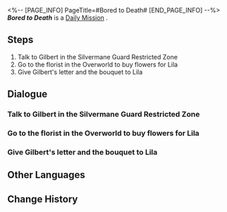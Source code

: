 <%-- [PAGE_INFO]
PageTitle=#Bored to Death#
[END_PAGE_INFO] --%>
{{Stub|Dialogue.}}
{{Mission Infobox
|id            = 3011114
|title         = 
|image         = <!--Mission Bored to Death.png-->
|type          = Daily
|event_name    = 
|chapter       = 
|requirements  = 
|summary       = <!--official mission summary from Fate's Atlas-->
|characters    = Gilbert; Lila; Trailblazer
|startLocation = [[<!--starting world-->]] - [[<!--starting area-->]]
|world         = <!--starting world-->
|area          = <!--starting area-->
|prev          = 
|next          = 
|rewards       = Credit*5,000
}}
'''''Bored to Death''''' is a [[Daily Mission]]<!--in [world]-->.

==Steps==
# Talk to Gilbert in the Silvermane Guard Restricted Zone
# Go to the florist in the Overworld to buy flowers for Lila
# Give Gilbert's letter and the bouquet to Lila

<!--
==Gameplay Notes==

--><!--
==Trial Character==

-->
==Dialogue==
{{Stub Dialogue}}
===Talk to Gilbert in the Silvermane Guard Restricted Zone===
{{Mission Description|type=daily|location=<!--to be added-->|Gilbert, the old logistics officer in the Silvermane Guard Restricted Zone, seems to want help.<br />Go see if there's anything he needs.}}
{{Dialogue Start}}
:{{tx}}
{{Dialogue End}}

===Go to the florist in the Overworld to buy flowers for Lila===
{{Mission Description|type=daily|location=<!--to be added-->|update|Old Gilbert wants you to tell his daughter Lila that his retirement will be delayed.<br />Before that, he wants you to buy a bouquet for his daughter at the florist's &mdash; It's up to you to decide what kind of flower to buy.}}
{{Dialogue Start}}
:{{tx}}
{{Dialogue End}}

===Give Gilbert's letter and the bouquet to Lila===
{{Mission Description|type=daily|location=<!--to be added-->|update|Old Gilbert wants you to tell his daughter Lila that his retirement will be delayed.<br />You bought the flowers &mdash; Now, pass old Gilbert's letter and the bouquet to Lila.}}
{{Dialogue Start}}
:{{tx}}
{{Dialogue End}}

==Other Languages==
{{Other Languages
|en   = Bored to Death
|zhs  = 百无聊赖
|zht  = 百無聊賴
|ja   = 味気ない日々
|ko   = 따분한 나날
|es   = Aburrimiento mortal
|fr   = Ennui mortel
|ru   = Смертельная скука
|th   = เบื่อหน่ายเกินทน
|vi   = Tâm Trạng Chán Chường
|de   = Zu Tode gelangweilt
|id   = Super Bosan
|pt   = Tédio de Matar
}}

==Change History==
{{Change History|1.0}}
